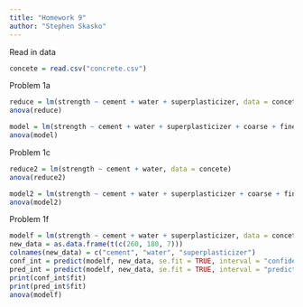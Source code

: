 ```yaml
---
title: "Homework 9"
author: "Stephen Skasko"
---
```


Read in data

```r
concete = read.csv("concrete.csv")
```

Problem 1a

```r
reduce = lm(strength ~ cement + water + superplasticizer, data = concete)
anova(reduce)

model = lm(strength ~ cement + water + superplasticizer + coarse + fine, data = concete)
anova(model)
```

Problem 1c

```r
reduce2 = lm(strength ~ cement + water, data = concete)
anova(reduce2)

model2 = lm(strength ~ cement + water + superplasticizer + coarse + fine , data = concete)
anova(model2)
```

Problem 1f

```r
modelf = lm(strength ~ cement + water + superplasticizer, data = concete)
new_data = as.data.frame(t(c(260, 180, 7)))
colnames(new_data) = c("cement", "water", "superplasticizer")
conf_int = predict(modelf, new_data, se.fit = TRUE, interval = "confidence")
pred_int = predict(modelf, new_data, se.fit = TRUE, interval = "prediction")
print(conf_int$fit)
print(pred_int$fit)
anova(modelf)
```